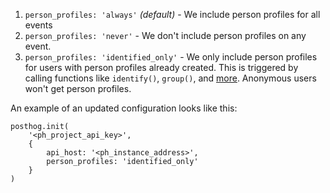 1. `person_profiles: 'always'` _(default)_ - We include person profiles for all events
2. `person_profiles: 'never'` - We don't include person profiles on any event.
3. `person_profiles: 'identified_only'` - We only include person profiles for users with person profiles already created. This is triggered by calling functions like `identify()`, `group()`, and [more](/docs/product-analytics/identify#processing-person-profiles). Anonymous users won't get person profiles.

An example of an updated configuration looks like this:

```js-web
posthog.init(
    '<ph_project_api_key>',
    {
        api_host: '<ph_instance_address>',
        person_profiles: 'identified_only'
    }
)
```
